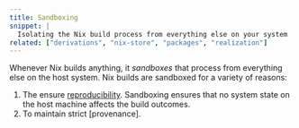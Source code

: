 ```yaml
---
title: Sandboxing
snippet: |
  Isolating the Nix build process from everything else on your system
related: ["derivations", "nix-store", "packages", "realization"]
---
```


Whenever Nix builds anything, it *sandboxes* that process from everything else on the host system.
Nix builds are sandboxed for a variety of reasons:

1. The ensure [reproducibility].
  Sandboxing ensures that no system state on the host machine affects the build outcomes.
1. To maintain strict [provenance].

[reproducibility]: /concepts/reproducibility
